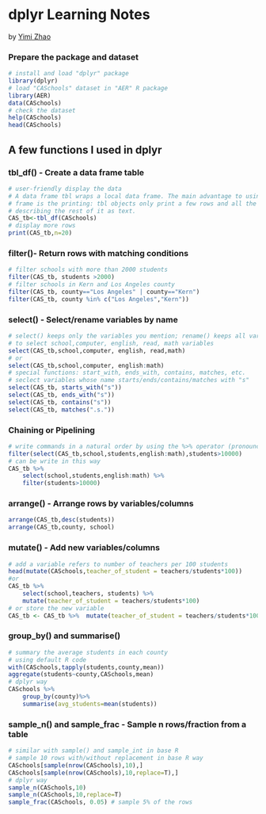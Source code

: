 dplyr Learning Notes
========================================================
by [Yimi Zhao](www.yimizhao.com)   
 
### Prepare the package and dataset 
```r
# install and load "dplyr" package
library(dplyr)
# load "CASchools" dataset in "AER" R package
library(AER)
data(CASchools)
# check the dataset
help(CASchools)
head(CASchools)
```

A few functions I used in dplyr
---------------------------------------
### tbl_df() - Create a data frame table 
```r
# user-friendly display the data
# A data frame tbl wraps a local data frame. The main advantage to using a tbl_df over a regular data
# frame is the printing: tbl objects only print a few rows and all the columns that fit on one screen,
# describing the rest of it as text.
CAS_tb<-tbl_df(CASchools)
# display more rows
print(CAS_tb,n=20)
```

### filter()- Return rows with matching conditions 
```r
# filter schools with more than 2000 students 
filter(CAS_tb, students >2000)
# filter schools in Kern and Los Angeles county
filter(CAS_tb, county=="Los Angeles" | county=="Kern")
filter(CAS_tb, county %in% c("Los Angeles","Kern"))
```
### select() - Select/rename variables by name 
```r
# select() keeps only the variables you mention; rename() keeps all variables
# to select school,computer, english, read, math variables
select(CAS_tb,school,computer, english, read,math)
# or 
select(CAS_tb,school,computer, english:math)
# special functions: start_with, ends_with, contains, matches, etc.
# seclect variables whose name starts/ends/contains/matches with "s"
select(CAS_tb, starts_with("s"))
select(CAS_tb, ends_with("s"))
select(CAS_tb, contains("s"))
select(CAS_tb, matches(".s."))
```
### Chaining or Pipelining 

```r
# write commands in a natural order by using the %>% operator (pronounced as “then”)
filter(select(CAS_tb,school,students,english:math),students>10000)
# can be write in this way
CAS_tb %>%
    select(school,students,english:math) %>%
    filter(students>10000)
```
### arrange() - Arrange rows by variables/columns

```r
arrange(CAS_tb,desc(students))
arrange(CAS_tb,county, school)
```
### mutate() - Add new variables/columns
```r
# add a variable refers to number of teachers per 100 students
head(mutate(CASchools,teacher_of_student = teachers/students*100))
#or 
CAS_tb %>%
    select(school,teachers, students) %>%
    mutate(teacher_of_student = teachers/students*100)
# or store the new variable 
CAS_tb <- CAS_tb %>%  mutate(teacher_of_student = teachers/students*100)
```
### group_by() and summarise()
```r
# summary the average students in each county
# using default R code
with(CASchools,tapply(students,county,mean))
aggregate(students~county,CASchools,mean)
# dplyr way
CASchools %>%
    group_by(county)%>%
    summarise(avg_students=mean(students))
```

### sample_n() and sample_frac - Sample n rows/fraction from a table 
```r
# similar with sample() and sample_int in base R
# sample 10 rows with/without replacement in base R way
CASchools[sample(nrow(CASchools),10),]
CASchools[sample(nrow(CASchools),10,replace=T),]
# dplyr way
sample_n(CASchools,10)
sample_n(CASchools,10,replace=T)
sample_frac(CASchools, 0.05) # sample 5% of the rows
```


